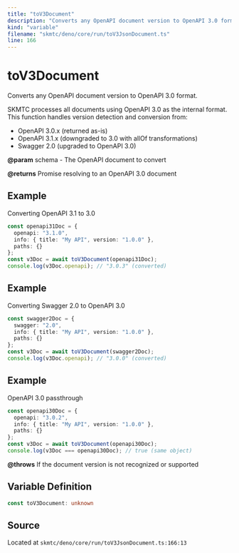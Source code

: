 ```yaml
---
title: "toV3Document"
description: "Converts any OpenAPI document version to OpenAPI 3.0 format."
kind: "variable"
filename: "skmtc/deno/core/run/toV3JsonDocument.ts"
line: 166
---
```


# toV3Document

Converts any OpenAPI document version to OpenAPI 3.0 format.

SKMTC processes all documents using OpenAPI 3.0 as the internal format.
This function handles version detection and conversion from:
- OpenAPI 3.0.x (returned as-is)
- OpenAPI 3.1.x (downgraded to 3.0 with allOf transformations)
- Swagger 2.0 (upgraded to OpenAPI 3.0)


**@param** schema - The OpenAPI document to convert

**@returns** Promise resolving to an OpenAPI 3.0 document


## Example

Converting OpenAPI 3.1 to 3.0
```typescript
const openapi31Doc = {
  openapi: "3.1.0",
  info: { title: "My API", version: "1.0.0" },
  paths: {}
};
const v3Doc = await toV3Document(openapi31Doc);
console.log(v3Doc.openapi); // "3.0.3" (converted)
```


## Example

Converting Swagger 2.0 to OpenAPI 3.0
```typescript
const swagger2Doc = {
  swagger: "2.0",
  info: { title: "My API", version: "1.0.0" },
  paths: {}
};
const v3Doc = await toV3Document(swagger2Doc);
console.log(v3Doc.openapi); // "3.0.0" (converted)
```


## Example

OpenAPI 3.0 passthrough
```typescript
const openapi30Doc = {
  openapi: "3.0.2",
  info: { title: "My API", version: "1.0.0" },
  paths: {}
};
const v3Doc = await toV3Document(openapi30Doc);
console.log(v3Doc === openapi30Doc); // true (same object)
```


**@throws** If the document version is not recognized or supported

## Variable Definition

```typescript
const toV3Document: unknown
```

## Source

Located at `skmtc/deno/core/run/toV3JsonDocument.ts:166:13`
